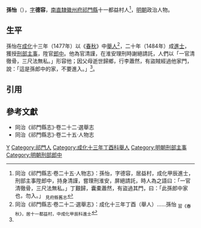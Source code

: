 '''孫怡'''（{{bd|15世紀||16世紀}}），[[表字|字]]'''德容'''，[[南直隸|南直隸]][[徽州府|徽州府]][[祁門縣|祁門縣]]十一都益村人<ref name=djs>同治《祁門縣志·卷二十五·人物志》：孫怡，字德容，居益村，成化甲辰進士，刑部主事陞郎中，持身清謹，嘗理刑淮安，屏絕請託，時人為之語曰：「一官清徹骨，三尺法無私。」丁艱歸，囊橐蕭然，有盜過其門，曰：「此孫郎中家也，勿入。」 <sub>見府縣舊志</sub></ref>，[[明朝|明朝]]政治人物。

==生平==
孫怡在[[成化|成化]]十三年（1477年）以《[[春秋_(書)|春秋]]》中[[舉人|舉人]]<ref>同治《祁門縣志·卷二十二·選舉志》：成化十三年丁酉（舉人）……孫怡 <sub>習《春秋》，居十一都益村，中成化甲辰科進士</sub></ref>，二十年（1484年）成[[進士|進士]]，獲授[[刑部|刑部]][[主事|主事]]，陞官[[郎中_(官職)|郎中]]。他為官清謹，在淮安理刑時謝絕請託，人們以「一官清徹骨，三尺法無私。」形容他；因父母逝世歸鄉，行李蕭然，有盜賊經過他家門，說：「這是孫郎中的家，不要進入。」<ref name=djs/>。

==引用==
{{reflist}}

==參考文獻==
*同治《祁門縣志》·卷二十二·選舉志
*同治《祁門縣志》·卷二十五·人物志

{{成化二十年甲辰科殿試金榜}}

[[Category:孙姓|Y]]
[[Category:祁門人|Category:祁門人]]
[[Category:成化十三年丁酉科舉人|Category:成化十三年丁酉科舉人]]
[[Category:明朝刑部主事|Category:明朝刑部主事]]
[[Category:明朝刑部郎中|Category:明朝刑部郎中]]